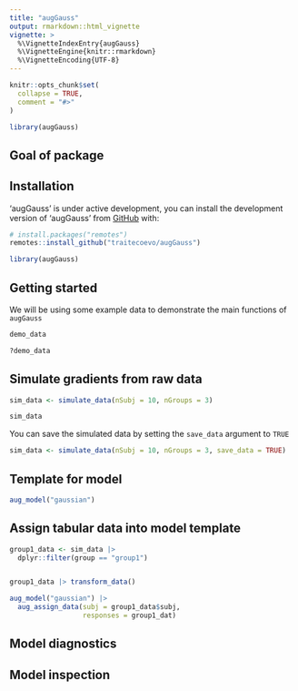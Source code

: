 ```yaml
---
title: "augGauss"
output: rmarkdown::html_vignette
vignette: >
  %\VignetteIndexEntry{augGauss}
  %\VignetteEngine{knitr::rmarkdown}
  %\VignetteEncoding{UTF-8}
---
```


```r
knitr::opts_chunk$set(
  collapse = TRUE,
  comment = "#>"
)

library(augGauss)
```

## Goal of package

## Installation

'augGauss' is under active development, you can install the development version of 'augGauss' from [GitHub](https://github.com/) with:

```r
# install.packages("remotes")
remotes::install_github("traitecoevo/augGauss")

library(augGauss)
```

## Getting started

We will be using some example data to demonstrate the main functions of `augGauss`

```r
demo_data

?demo_data
```

## Simulate gradients from raw data

```r
sim_data <- simulate_data(nSubj = 10, nGroups = 3)

sim_data
```

You can save the simulated data by setting the `save_data` argument to `TRUE`

```r
sim_data <- simulate_data(nSubj = 10, nGroups = 3, save_data = TRUE)
```

## Template for model

<!-- Need info from JL about what are the parameters that we feed data into
It looks like the model is run for each group separately? 
Can the model be set up to accept less complicated data? -->

```r
aug_model("gaussian")
```

## Assign tabular data into model template

```r
group1_data <- sim_data |> 
  dplyr::filter(group == "group1")


group1_data |> transform_data()

aug_model("gaussian") |> 
  aug_assign_data(subj = group1_data$subj,
                  responses = group1_dat)
```



## Model diagnostics

## Model inspection

<!-- What happens to HDI when nGroups > 3? -->
